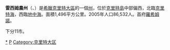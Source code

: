 {{Unreferenced|time=2016-07-17T03:41:36+00:00}}
{{Infobox Pref GR
|name = 雷西姆農
|name_local = Νομός Ρεθύμνου
|flag_reg = 
|image_map =GreeceRethymno.png  
|periph = [[克里特|克里特]] 
|capital = [[羅希姆諾|羅希姆諾]]
|population = 86532 
|population_as_of = 2005
|pop_rank = 40th
|popdens_rank = 23rd
|area = 1496 
|area_rank = 44th
|postal_code = 74x xx
|area_code = 283x0
|licence = ΡΕ
|provinces = 4
|municip = 11
|commun = none
|ISO = GR-93
|website = 
|munic_map = Rethymnon municipalities numbered.png}}
'''雷西姆農州'''（{{lang-el|Ρέθυμνο}}、{{IPA|ˈreθimno}}）是[[希臘|希臘]][[克里特大區|克里特大區]]的一個[[希臘州份|州]]，位於[[克里特島|克里特島]]中部偏西，北臨[[克里特海|克里特海]]，西臨[[地中海|地中海]]。面積1,496平方公里。2005年人口86,532人。首府[[羅希姆諾|羅希姆諾]]。

下分11市。

{{Greece-stub}}
[[Category:雷西姆农州|*]]
[[Category:希臘州份|Ρ]]
[[Category:克里特大区|Category:克里特大区]]